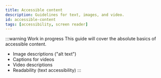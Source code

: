 ```yaml
---
title: Accessible content
description: Guidelines for text, images, and video.
id: accessible-content
tags: [accessibility, screen reader]
---
```


:::warning Work in progress
This guide will cover the absolute basics of accessible content.

- Image descriptions ("alt text")
- Captions for videos
- Video descriptions
- Readability (text accessibility)
:::


